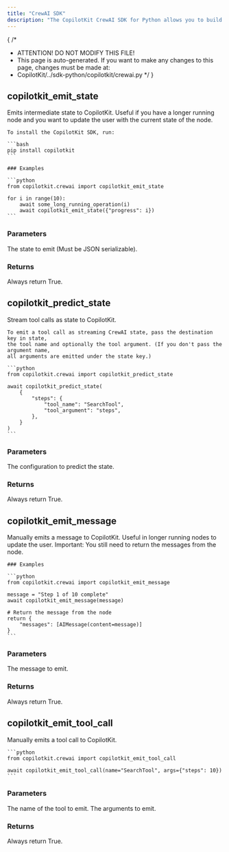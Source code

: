 ```yaml
---
title: "CrewAI SDK"
description: "The CopilotKit CrewAI SDK for Python allows you to build and run CrewAI agents with CopilotKit."
---
```


{
 /*
  * ATTENTION! DO NOT MODIFY THIS FILE!
  * This page is auto-generated. If you want to make any changes to this page, changes must be made at:
  * CopilotKit/../sdk-python/copilotkit/crewai.py
  */
}
## copilotkit_emit_state

Emits intermediate state to CopilotKit. 
    Useful if you have a longer running node and you want to update the user with the current state of the node.

    To install the CopilotKit SDK, run:

    ```bash
    pip install copilotkit
    ```

    ### Examples

    ```python
    from copilotkit.crewai import copilotkit_emit_state

    for i in range(10):
        await some_long_running_operation(i)
        await copilotkit_emit_state({"progress": i})
    ```

### Parameters

<PropertyReference name="state" type="Any" required> 
The state to emit (Must be JSON serializable).
</PropertyReference>

### Returns

<PropertyReference name="returns" type="Awaitable[bool]">
Always return True.
</PropertyReference>

## copilotkit_predict_state

Stream tool calls as state to CopilotKit.

    To emit a tool call as streaming CrewAI state, pass the destination key in state,
    the tool name and optionally the tool argument. (If you don't pass the argument name,
    all arguments are emitted under the state key.)

    ```python
    from copilotkit.crewai import copilotkit_predict_state

    await copilotkit_predict_state(
        {
            "steps": {
                "tool_name": "SearchTool",
                "tool_argument": "steps",
            },
        }
    )
    ```

### Parameters

<PropertyReference name="config" type="Dict[str, CopilotKitPredictStateConfig]" required> 
The configuration to predict the state.
</PropertyReference>

### Returns

<PropertyReference name="returns" type="Awaitable[bool]">
Always return True.
</PropertyReference>

## copilotkit_emit_message

Manually emits a message to CopilotKit. Useful in longer running nodes to update the user.
    Important: You still need to return the messages from the node.

    ### Examples

    ```python
    from copilotkit.crewai import copilotkit_emit_message

    message = "Step 1 of 10 complete"
    await copilotkit_emit_message(message)

    # Return the message from the node
    return {
        "messages": [AIMessage(content=message)]
    }
    ```

### Parameters

<PropertyReference name="message" type="str" required> 
The message to emit.
</PropertyReference>

### Returns

<PropertyReference name="returns" type="Awaitable[bool]">
Always return True.
</PropertyReference>

## copilotkit_emit_tool_call

Manually emits a tool call to CopilotKit.

    ```python
    from copilotkit.crewai import copilotkit_emit_tool_call

    await copilotkit_emit_tool_call(name="SearchTool", args={"steps": 10})
    ```

### Parameters

<PropertyReference name="name" type="str" required> 
The name of the tool to emit.
</PropertyReference>

<PropertyReference name="args" type="Dict[str, Any]" required> 
The arguments to emit.
</PropertyReference>

### Returns

<PropertyReference name="returns" type="Awaitable[bool]">
Always return True.
</PropertyReference>

